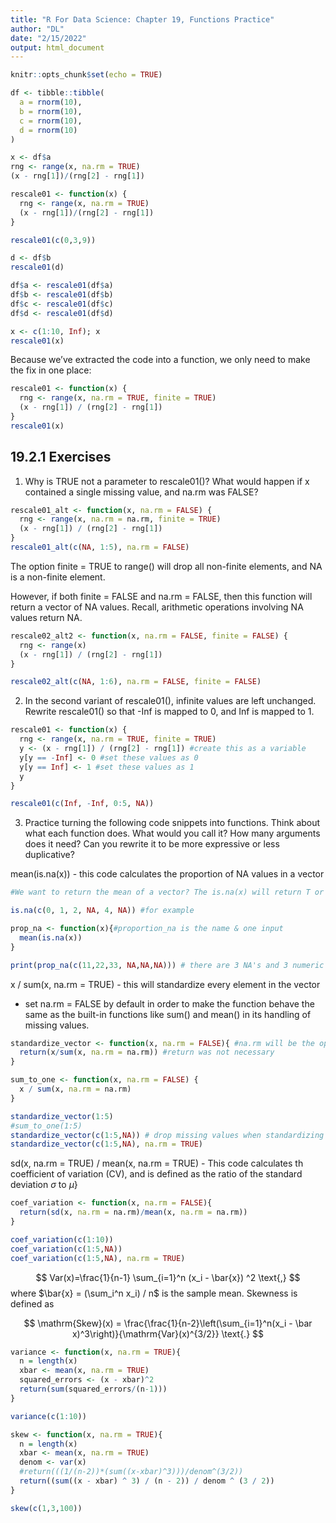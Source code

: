```yaml
---
title: "R For Data Science: Chapter 19, Functions Practice"
author: "DL"
date: "2/15/2022"
output: html_document
---
```


```r
knitr::opts_chunk$set(echo = TRUE)
```

```r
df <- tibble::tibble(
  a = rnorm(10),
  b = rnorm(10),
  c = rnorm(10),
  d = rnorm(10)
)
```

```r
x <- df$a
rng <- range(x, na.rm = TRUE)
(x - rng[1])/(rng[2] - rng[1])
```
```r
rescale01 <- function(x) {
  rng <- range(x, na.rm = TRUE)
  (x - rng[1])/(rng[2] - rng[1])
}

rescale01(c(0,3,9))
```

```r
d <- df$b 
rescale01(d)
```

```r
df$a <- rescale01(df$a)
df$b <- rescale01(df$b)
df$c <- rescale01(df$c)
df$d <- rescale01(df$d)
```

```r
x <- c(1:10, Inf); x
rescale01(x)
```

Because we’ve extracted the code into a function, we only need to make the fix in one place:

```r
rescale01 <- function(x) {
  rng <- range(x, na.rm = TRUE, finite = TRUE)
  (x - rng[1]) / (rng[2] - rng[1])
}
rescale01(x)
```

## 19.2.1 Exercises

1. Why is TRUE not a parameter to rescale01()? What would happen if x contained a single missing value, and na.rm was FALSE?

```r
rescale01_alt <- function(x, na.rm = FALSE) {
  rng <- range(x, na.rm = na.rm, finite = TRUE)
  (x - rng[1]) / (rng[2] - rng[1])
}
rescale01_alt(c(NA, 1:5), na.rm = FALSE)
```

The option finite = TRUE to range() will drop all non-finite elements, and NA is a non-finite element.

However, if both finite = FALSE and na.rm = FALSE, then this function will return a vector of NA values. Recall, arithmetic operations involving NA values return NA.

```r
rescale02_alt2 <- function(x, na.rm = FALSE, finite = FALSE) {
  rng <- range(x)
  (x - rng[1]) / (rng[2] - rng[1])
}

rescale02_alt(c(NA, 1:6), na.rm = FALSE, finite = FALSE)
```

2. In the second variant of rescale01(), infinite values are left unchanged. Rewrite rescale01() so that -Inf is mapped to 0, and Inf is mapped to 1.

```r
rescale01 <- function(x) {
  rng <- range(x, na.rm = TRUE, finite = TRUE)
  y <- (x - rng[1]) / (rng[2] - rng[1]) #create this as a variable
  y[y == -Inf] <- 0 #set these values as 0
  y[y == Inf] <- 1 #set these values as 1
  y
}

rescale01(c(Inf, -Inf, 0:5, NA))
```

3. Practice turning the following code snippets into functions. Think about what each function does. What would you call it? How many arguments does it need? Can you rewrite it to be more expressive or less duplicative?

mean(is.na(x)) - this code calculates the proportion of NA values in a vector

```r
#We want to return the mean of a vector? The is.na(x) will return T or F for individual elements of this vector?

is.na(c(0, 1, 2, NA, 4, NA)) #for example

prop_na <- function(x){#proportion_na is the name & one input
  mean(is.na(x))
}

print(prop_na(c(11,22,33, NA,NA,NA))) # there are 3 NA's and 3 numeric values, hence the proportion is 0.5: 3/6 values in the vector are NA
```

x / sum(x, na.rm = TRUE) - this will standardize every element in the vector

* set na.rm = FALSE by default in order to make the function behave the same as the built-in functions like sum() and mean() in its handling of missing values.

```r
standardize_vector <- function(x, na.rm = FALSE){ #na.rm will be the optional parameter
  return(x/sum(x, na.rm = na.rm)) #return was not necessary
}
```

```r
sum_to_one <- function(x, na.rm = FALSE) {
  x / sum(x, na.rm = na.rm)
}
```


```r
standardize_vector(1:5)
#sum_to_one(1:5)
standardize_vector(c(1:5,NA)) # drop missing values when standardizing
standardize_vector(c(1:5,NA), na.rm = TRUE)
```

sd(x, na.rm = TRUE) / mean(x, na.rm = TRUE) - This code calculates th coefficient of variation (CV), and is defined as the ratio of the standard deviation $\sigma$ to $\mu$}

```r
coef_variation <- function(x, na.rm = FALSE){
  return(sd(x, na.rm = na.rm)/mean(x, na.rm = na.rm))
}
```

```r
coef_variation(c(1:10))
coef_variation(c(1:5,NA))
coef_variation(c(1:5,NA), na.rm = TRUE)
```

$$
Var(x)=\frac{1}{n-1} \sum_{i=1}^n (x_i - \bar{x}) ^2 \text{,}
$$
where $\bar{x} = (\sum_i^n x_i) / n$ is the sample mean. Skewness is defined as

$$
\mathrm{Skew}(x) = \frac{\frac{1}{n-2}\left(\sum_{i=1}^n(x_i - \bar x)^3\right)}{\mathrm{Var}(x)^{3/2}} \text{.}
$$

```r
variance <- function(x, na.rm = TRUE){
  n = length(x)
  xbar <- mean(x, na.rm = TRUE)
  squared_errors <- (x - xbar)^2
  return(sum(squared_errors/(n-1)))
}
```

```r
variance(c(1:10))
```

```r
skew <- function(x, na.rm = TRUE){
  n = length(x)
  xbar <- mean(x, na.rm = TRUE)
  denom <- var(x)
  #return(((1/(n-2))*(sum((x-xbar)^3)))/denom^(3/2))
  return((sum((x - xbar) ^ 3) / (n - 2)) / denom ^ (3 / 2))
}
```

```r
skew(c(1,3,100))
```


